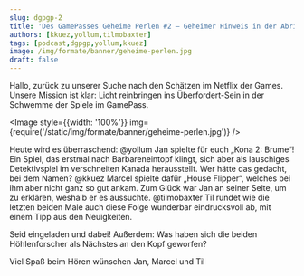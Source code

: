 ```yaml
---
slug: dgpgp-2
title: 'Des GamePasses Geheime Perlen #2 – Geheimer Hinweis in der Abrisshütte'
authors: [kkuez,yollum,tilmobaxter]
tags: [podcast,dgpgp,yollum,kkuez]
image: /img/formate/banner/geheime-perlen.jpg
draft: false
---
```




Hallo, zurück zu unserer Suche nach den Schätzen im Netflix der Games.
Unsere Mission ist klar: Licht reinbringen ins Überfordert-Sein in der Schwemme der Spiele im GamePass.

<Image style={{width: '100%'}} img={require('/static/img/formate/banner/geheime-perlen.jpg')} />

<!--truncate-->

Heute wird es überraschend:
@yollum Jan spielte für euch „Kona 2: Brume“! Ein Spiel, das erstmal nach Barbareneintopf klingt, sich aber als lauschiges Detektivspiel im verschneiten Kanada herausstellt. Wer hätte das gedacht, bei dem Namen?
@kkuez Marcel spielte dafür „House Flipper“, welches bei ihm aber nicht ganz so gut ankam. Zum Glück war Jan an seiner Seite, um zu erklären, weshalb er es aussuchte.
@tilmobaxter Til rundet wie die letzten beiden Male auch diese Folge wunderbar eindrucksvoll ab, mit einem Tipp aus den Neuigkeiten.

Seid eingeladen und dabei!
Außerdem: Was haben sich die beiden Höhlenforscher als Nächstes an den Kopf geworfen?

Viel Spaß beim Hören wünschen
Jan, Marcel und Til

<ReactPlayer
    width="100%"
    height="50px"
    controls
    src='https://m10z.picnotes.de/DesGamePassesGeheimePerlen/DesGamePassesGeheimePerlen_2.mp3'
/>
